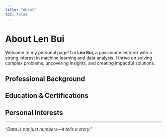 ```yaml
---
title: "About"
toc: false
---
```


# About Len Bui

Welcome to my personal page! I'm **Len Bui**, a passionate lecturer with a strong interest in machine learning and data analysis. I thrive on solving complex problems, uncovering insights, and creating impactful solutions.

## Professional Background

## Education & Certifications

## Personal Interests

------------------------------------------------------------------------

*"Data is not just numbers—it tells a story."*
